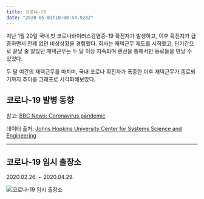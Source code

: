 ```yaml
---
title: 코로나-19
date: "2020-05-01T10:00:54.928Z"
---
```



지난 1월 20일 국내 첫 코로나바이러스감염증-19 확진자가 발생하고, 이후 확진자가 급증하면서 전례 없던 비상상황을 경험했다. 회사는 재택근무 제도를 시작했고, 단기간으로 끝날 줄 알았던 재택근무는 두 달 이상 지속되며 랜선을 통해서만 동료들을 만날 수 있었다.

두 달 여간의 재택근무를 마치며, 국내 코로나 확진자가 폭증한 이후 재택근무가 종료되기까지 추이를 그래프로 시각화해보았다.

## 코로나-19 발병 동향

<CovidTrend />


참고: [BBC News: Coronavirus pandemic](https://www.bbc.com/news/world-51235105)

데이터 출처: [Johns Hopkins University Center for Systems Science and Engineering](https://github.com/CSSEGISandData/COVID-19/blob/master/csse_covid_19_data/csse_covid_19_time_series/time_series_covid19_confirmed_global.csv)

---

## 코로나-19 임시 출장소

2020.02.26. ~ 2020.04.29.

![코로나-19 임시 출장소](./misc.jpg)
